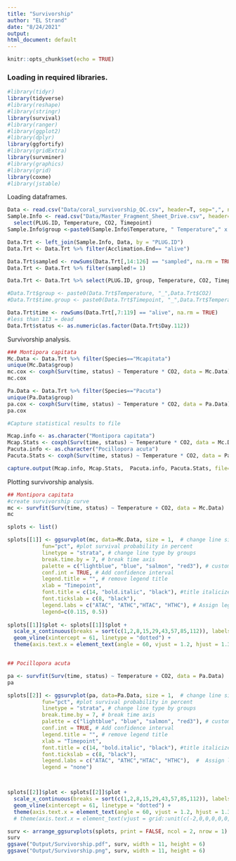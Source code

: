 ```yaml
---
title: "Survivorship"
author: "EL Strand"
date: "8/24/2021"
output: 
html_document: default
---
```


```r
knitr::opts_chunk$set(echo = TRUE)
```

### Loading in required libraries. 
```r
#library(tidyr)
library(tidyverse)
#library(reshape)
#library(stringr)
library(survival)
#library(ranger)
#library(ggplot2)
#library(dplyr)
library(ggfortify)
#library(gridExtra)
library(survminer)
#library(graphics)
#library(grid)
library(coxme)
#library(jstable)
```

Loading dataframes. 
```r
Data <- read.csv("Data/coral_survivorship_QC.csv", header=T, sep=",", na.string="NA", stringsAsFactors = F) #read in data file
Sample.Info <- read.csv("Data/Master_Fragment_Sheet_Drive.csv", header=T, sep=",", na.string="NA") %>%
  select(PLUG.ID, Temperature, CO2, Timepoint)
Sample.Info$group <-paste0(Sample.Info$Temperature, " Temperature"," x ",Sample.Info$CO2, " CO2") 

Data.Trt <- left_join(Sample.Info, Data, by = "PLUG.ID")
Data.Trt <- Data.Trt %>% filter(Acclimation.End== "alive")

Data.Trt$sampled <- rowSums(Data.Trt[,14:126] == "sampled", na.rm = TRUE)
Data.Trt <- Data.Trt %>% filter(sampled!= 1)

Data.Trt <- Data.Trt %>% select(PLUG.ID, group, Temperature, CO2, Timepoint, Species, Day.0:Day.112)

#Data.Trt$group <- paste0(Data.Trt$Temperature, "_",Data.Trt$CO2) 
#Data.Trt$time.group <- paste0(Data.Trt$Timepoint, "_",Data.Trt$Temperature, "_",Data.Trt$CO2) 

Data.Trt$time <- rowSums(Data.Trt[,7:119] == "alive", na.rm = TRUE)
#less than 113 = dead
Data.Trt$status <- as.numeric(as.factor(Data.Trt$Day.112))

```




Survivorship analysis. 
```r
### Montipora capitata
Mc.Data <- Data.Trt %>% filter(Species=="Mcapitata")
unique(Mc.Data$group)
mc.cox <- coxph(Surv(time, status) ~ Temperature * CO2, data = Mc.Data)
mc.cox 

Pa.Data <- Data.Trt %>% filter(Species=="Pacuta")
unique(Pa.Data$group)
pa.cox <- coxph(Surv(time, status) ~ Temperature * CO2, data = Pa.Data)
pa.cox

#Capture statistical results to file

Mcap.info <- as.character("Montipora capitata")
Mcap.Stats <- coxph(Surv(time, status) ~ Temperature * CO2, data = Mc.Data)
Pacuta.info <- as.character("Pocillopora acuta")
Pacuta.Stats <- coxph(Surv(time, status) ~ Temperature * CO2, data = Pa.Data)

capture.output(Mcap.info, Mcap.Stats,  Pacuta.info, Pacuta.Stats, file="Output/Survivorship_Stat_Results.txt")


```



Plotting survivorship analysis. 
```r
## Montipora capitata
#create survivorship curve
mc <- survfit(Surv(time, status) ~ Temperature + CO2, data = Mc.Data)
mc

splots <- list()

splots[[1]] <- ggsurvplot(mc, data=Mc.Data, size = 1,  # change line size
           fun="pct", #plot survival probability in percent
           linetype = "strata", # change line type by groups
           break.time.by = 7, # break time axis
           palette = c("lightblue", "blue", "salmon", "red3"), # custom color palette
           conf.int = TRUE, # Add confidence interval
           legend.title = "", # remove legend title
           xlab = "Timepoint",
           font.title = c(14, "bold.italic", "black"), #title italicized
           font.tickslab = c(8, "black"),
           legend.labs = c("ATAC", "ATHC","HTAC", "HTHC"), # Assign legend labels
           legend=c(0.115, 0.5))
  
splots[[1]]$plot <- splots[[1]]$plot +
  scale_x_continuous(breaks = sort(c(1,2,8,15,29,43,57,85,112)), labels = c("Day 1", "Day 2", "1 week", "2 week", "4 week", "6 week", "8 week", "12 week", "16 week")) + 
  geom_vline(xintercept = 61, linetype = "dotted") + 
  theme(axis.text.x = element_text(angle = 60, vjust = 1.2, hjust = 1.3))


## Pocillopora acuta

pa <- survfit(Surv(time, status) ~ Temperature + CO2, data = Pa.Data)
pa

splots[[2]] <- ggsurvplot(pa, data=Pa.Data, size = 1,  # change line size
           fun="pct", #plot survival probability in percent
           linetype = "strata", # change line type by groups
           break.time.by = 7, # break time axis
           palette = c("lightblue", "blue", "salmon", "red3"), # custom color palette
           conf.int = TRUE, # Add confidence interval
           legend.title = "", # remove legend title
           xlab = "Timepoint",
           font.title = c(14, "bold.italic", "black"), #title italicized
           font.tickslab = c(8, "black"),
           legend.labs = c("ATAC", "ATHC","HTAC", "HTHC"),  #  Assign legend labels
           legend = "none")



splots[[2]]$plot <- splots[[2]]$plot +
  scale_x_continuous(breaks = sort(c(1,2,8,15,29,43,57,85,112)), labels = c("Day 1", "Day 2", "1 week", "2 week", "4 week", "6 week", "8 week", "12 week", "16 week")) + 
  geom_vline(xintercept = 61, linetype = "dotted") + 
  theme(axis.text.x = element_text(angle = 60, vjust = 1.2, hjust = 1.3)) 
  # theme(axis.text.x = element_text(vjust = grid::unit(c(-2,0,0,0,0,0,0,0,0)), "points"))

surv <- arrange_ggsurvplots(splots, print = FALSE, ncol = 2, nrow = 1)
surv 
ggsave("Output/Survivorship.pdf", surv, width = 11, height = 6)
ggsave("Output/Survivorship.png", surv, width = 11, height = 6)

```


